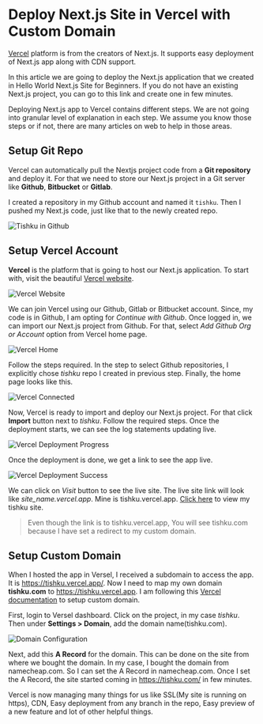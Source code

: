 

<Layout>
<SEO title="Deploy Next.js Site in Vercel with Custom Domain" />
<JSLayout>

# Deploy Next.js Site in Vercel with Custom Domain

<a href="https://vercel.com/" target="_blank" rel="nofollow">Vercel</a> platform is from the creators of Next.js. It supports easy deployment of Next.js app along with CDN support.

In this article we are going to deploy the Next.js application that we created in <Link to="/nextjs/hello-world-nextjs-site-for-beginners">Hello World Next.js Site for Beginners</Link>. If you do not have an existing Next.js project, you can go to this link and create one in few minutes.

Deploying Next.js app to Vercel contains different steps. We are not going into granular level of explanation in each step. We assume you know those steps or if not, there are many articles on web to help in those areas.

## Setup Git Repo

Vercel can automatically pull the Nextjs project code from a **Git repository** and deploy it. For that we need to store our Next.js project in a Git server like **Github**, **Bitbucket** or **Gitlab**.

I created a repository in my Github account and named it `tishku`. Then I pushed my Next.js code, just like that to the newly created repo.

<Image src={ImageTishkuGithub} alt="Tishku in Github" />

## Setup Vercel Account

**Vercel** is the platform that is going to host our Next.js application. To start with, visit the beautiful <a href="https://vercel.com/" target="_blank" rel="nofollow">Vercel website</a>.

<Image src={ImageVercelWebsite} alt="Vercel Website" />

We can join Vercel using our Github, Gitlab or Bitbucket account. Since, my code is in Github, I am opting for  _Continue with Github_. Once logged in, we can import our Next.js project from Github. For that, select _Add Github Org or Account_ option from Vercel home page.

<Image src={ImageVercelHome} alt="Vercel Home" />

Follow the steps required. In the step to select Github repositories, I explicitly chose _tishku_ repo I created in previous step. Finally, the home page looks like this.

<Image src={ImageVercelConnected} alt="Vercel Connected" />

Now, Vercel is ready to import and deploy our Next.js project. For that click **Import** button next to _tishku_. Follow the required steps. Once the deployment starts, we can see the log statements updating live.

<Image src={ImageVercelDeploymentProgress} alt="Vercel Deployment Progress" />

Once the deployment is done, we get a link to see the app live.

<Image src={ImageVercelDeploymentSuccess} alt="Vercel Deployment Success" />

We can click on _Visit_ button to see the live site. The live site link will look like *site_name.vercel.app*. Mine is tishku.vercel.app. <a href="https://tishku.vercel.app/" rel="nofollow" target="_blank">Click here</a> to view my tishku site.

> Even though the link is to tishku.vercel.app, You will see tishku.com because I have set a redirect to my custom domain.

## Setup Custom Domain

When I hosted the app in Versel, I received a subdomain to access the app. It is https://tishku.vercel.app/. Now I need to map my own domain **tishku.com** to https://tishku.vercel.app. I am following this <a href="https://vercel.com/docs/custom-domains" target="_blank" rel="nofollow">Vercel documentation</a> to setup custom domain.

First, login to Versel dashboard. Click on the project, in my case _tishku_. Then under **Settings > Domain**, add the domain name(tishku.com).

<Image src={ImageDomainARecord} alt="Domain Configuration" />

Next, add this **A Record** for the domain. This can be done on the site from where we bought the domain. In my case, I bought the domain from namecheap.com. So I can set the A Record in namecheap.com. Once I set the A Record, the site started coming in <a href="https://tishku.com/" target="_blank" rel="nofollow">https://tishku.com/</a> in few minutes.

Vercel is now managing many things for us like SSL(My site is running on https), CDN, Easy deployment from any branch in the repo, Easy preview of a new feature and lot of other helpful things.

</JSLayout>
</Layout>
